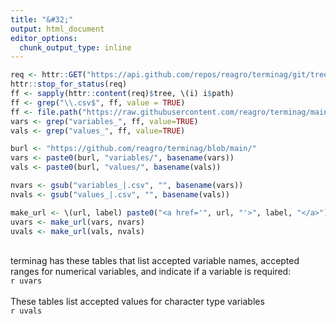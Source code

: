 ```yaml
---
title: "&#32;"
output: html_document
editor_options: 
  chunk_output_type: inline
---
```


```r
req <- httr::GET("https://api.github.com/repos/reagro/terminag/git/trees/main?recursive=1")
httr::stop_for_status(req)
ff <- sapply(httr::content(req)$tree, \(i) i$path)
ff <- grep("\\.csv$", ff, value = TRUE)
ff <- file.path("https://raw.githubusercontent.com/reagro/terminag/main", ff)
vars <- grep("variables_", ff, value=TRUE)
vals <- grep("values_", ff, value=TRUE)

burl <- "https://github.com/reagro/terminag/blob/main/"
vars <- paste0(burl, "variables/", basename(vars))
vals <- paste0(burl, "values/", basename(vals))

nvars <- gsub("variables_|.csv", "", basename(vars))
nvals <- gsub("values_|.csv", "", basename(vals))

make_url <- \(url, label) paste0("<a href='", url, "'>", label, "</a>")
uvars <- make_url(vars, nvars)
uvals <- make_url(vals, nvals)

```
</br>
terminag has these tables that list accepted variable names, accepted ranges for numerical variables, and indicate if a variable is required:
</br> `r uvars`
</br></br>
These tables list accepted values for character type variables
</br> `r uvals`

</br>

